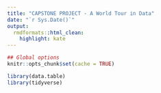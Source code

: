 ```yaml
---
title: "CAPSTONE PROJECT - A World Tour in Data"
date: "`r Sys.Date()`"
output:
  rmdformats::html_clean:
    highlight: kate
---
```


```r
## Global options
knitr::opts_chunk$set(cache = TRUE)
```

```r

library(data.table)
library(tidyverse)

```

```r



```
